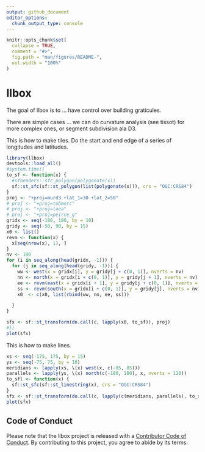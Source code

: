 ```yaml
---
output: github_document
editor_options: 
  chunk_output_type: console
---
```


<!-- README.md is generated from README.Rmd. Please edit that file -->

```r
knitr::opts_chunk$set(
  collapse = TRUE,
  comment = "#>",
  fig.path = "man/figures/README-",
  out.width = "100%"
)
```

# llbox

<!-- badges: start -->
<!-- badges: end -->

The goal of llbox is to ... have control over building graticules. 

There are simple cases ... we can do curvature analysis (see tissot) for more complex ones, or segment subdivision ala D3. 

This is how to make tiles. Do the start and end edge of a series of longitudes and latitudes. 

```r
library(llbox)
devtools::load_all()
#system.time({
to_sf <- function(x) {
  #sfheaders::sfc_polygon(polygonate(x))
  sf::st_sfc(sf::st_polygon(list(polygonate(x))), crs = "OGC:CRS84")
}
proj <- "+proj=murd3 +lat_1=30 +lat_2=50"
# proj <- "+proj=tobmerc"
# proj <- "+proj=laea"
# proj <- "+proj=peirce_q"
gridx <- seq(-180, 180, by = 10)
gridy <- seq(-50, 90, by = 15)
x0 <- list()
revm <- function(x) {
  x[seq(nrow(x), 1), ]
}
nv <- 180
for (i in seq_along(head(gridx, -1))) {
  for (j in seq_along(head(gridy, -1))) {
    ww <- west(x = gridx[i], y = gridy[j + c(0, 1)], nverts = nv)
    nn <- north(x = gridx[i + c(0, 1)], y = gridy[j + 1], nverts = nv)
    ee <- revm(east(x = gridx[i + 1], y = gridy[j + c(0, 1)], nverts = nv))
    ss <- revm(south(x = gridx[i + c(0, 1)], y = gridy[j], nverts = nv))
    x0  <- c(x0, list(rbind(ww, nn, ee, ss)))

  }
}

sfx <- sf::st_transform(do.call(c, lapply(x0, to_sf)), proj)
#})
plot(sfx)


```

This is how to make lines. 


```r
xs <- seq(-175, 175, by = 15)
ys <- seq(-75, 75, by = 10)
meridians <- lapply(xs, \(x) west(x, c(-85, 85)))
parallels <- lapply(ys, \(x) north(c(-180, 180), x, nverts = 120))
to_sfl <- function(x) {
  sf::st_sfc(sf::st_linestring(x), crs = "OGC:CRS84")
}
sfx <- sf::st_transform(do.call(c, lapply(c(meridians, parallels), to_sfl)), proj)
plot(sfx)
```


## Code of Conduct
  
Please note that the llbox project is released with a [Contributor Code of Conduct](https://contributor-covenant.org/version/2/0/CODE_OF_CONDUCT.html). By contributing to this project, you agree to abide by its terms.
